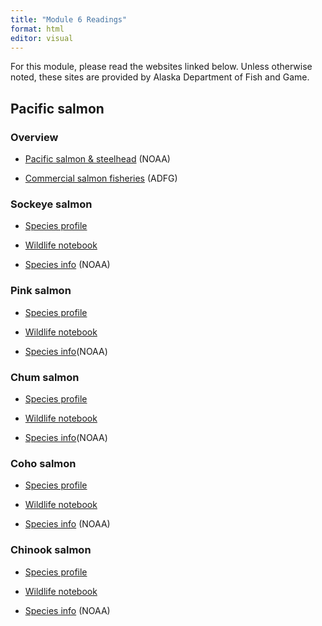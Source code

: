 ```yaml
---
title: "Module 6 Readings"
format: html
editor: visual
---
```


For this module, please read the websites linked below. Unless otherwise noted, these sites are provided by Alaska Department of Fish and Game.

## Pacific salmon

### Overview

-   [Pacific salmon & steelhead](https://www.fisheries.noaa.gov/species/pacific-salmon-and-steelhead) (NOAA)

-   [Commercial salmon fisheries](https://www.adfg.alaska.gov/index.cfm?adfg=CommercialByFisherySalmon.main) (ADFG)

### Sockeye salmon

-   [Species profile](https://www.adfg.alaska.gov/index.cfm?adfg=sockeyesalmon.main)

-   [Wildlife notebook](https://www.adfg.alaska.gov/static/education/wns/sockeye_salmon.pdf)

-   [Species info](https://www.fisheries.noaa.gov/species/sockeye-salmon) (NOAA)

### Pink salmon

-   [Species profile](https://www.adfg.alaska.gov/index.cfm?adfg=pinksalmon.main)

-   [Wildlife notebook](https://www.adfg.alaska.gov/static/education/wns/pink_salmon.pdf)

-   [Species info ](https://www.fisheries.noaa.gov/species/pink-salmon)(NOAA)

### Chum salmon

-   [Species profile](https://www.adfg.alaska.gov/index.cfm?adfg=chumsalmon.main)

-   [Wildlife notebook](https://www.adfg.alaska.gov/static/education/wns/chum_salmon.pdf)

-   [Species info ](https://www.fisheries.noaa.gov/species/chum-salmon)(NOAA)

### Coho salmon

-   [Species profile](https://www.adfg.alaska.gov/index.cfm?adfg=cohosalmon.main)

-   [Wildlife notebook](https://www.adfg.alaska.gov/static/education/wns/coho_salmon.pdf)

-   [Species info](https://www.fisheries.noaa.gov/species/coho-salmon) (NOAA)

### Chinook salmon

-   [Species profile](https://www.adfg.alaska.gov/index.cfm?adfg=chinook.main)

-   [Wildlife notebook](https://www.adfg.alaska.gov/static/education/wns/chinook_salmon.pdf)

-   [Species info](https://www.fisheries.noaa.gov/species/chinook-salmon) (NOAA)
